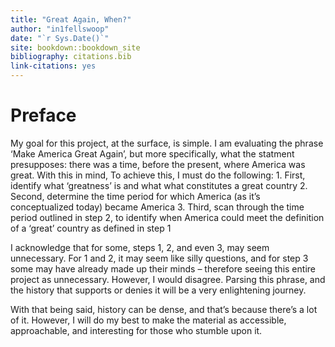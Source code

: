 ```yaml
--- 
title: "Great Again, When?"
author: "in1fellswoop"
date: "`r Sys.Date()`"
site: bookdown::bookdown_site
bibliography: citations.bib
link-citations: yes
---
```


# Preface {-}
My goal for this project, at the surface, is simple. I am evaluating the phrase 'Make America Great Again', but more specifically, what the statment presupposes: there was a time, before the present, where America was great.  With this in mind, To achieve this, I must do the following:
  1. First, identify what 'greatness' is and what what constitutes a great country
  2. Second, determine the time period for which America (as it's conceptualized today) became America
  3. Third, scan through the time period outlined in step 2, to identify when America could meet the definition of a 'great' country as defined in step 1
  
I acknowledge that for some, steps 1, 2, and even 3, may seem unnecessary. For 1 and 2, it may seem like silly questions, and for step 3 some may have already made up their minds -- therefore seeing this entire project as unnecessary. However, I would disagree. Parsing this phrase, and the history that supports or denies it will be a very enlightening journey. 

With that being said, history can be dense, and that's because there's a lot of it. However, I will do my best to make the material as accessible, approachable, and interesting for those who stumble upon it.
  
